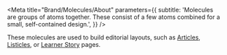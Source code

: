 
<Meta
  title="Brand/Molecules/About"
  parameters={{
    subtitle:
      'Molecules are groups of atoms together. These consist of a few atoms combined for a small, self-contained design.',
  }}
/>

These molecules are used to build editorial layouts, such as [Articles](https://www.codecademy.com/resources/editorials/test-article), [Listicles](https://www.codecademy.com/resources/editorials/test-listicle), or [Learner Story](https://www.codecademy.com/learner-stories/data-science/1ogiwGOCDJNRTHczbLsyn8) pages.

<TableOfContents />
